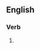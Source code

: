 ==English==

===Verb===
{{head|en|present participle}}

# {{present participle of|circumvallate|lang=en|nocat=1}}